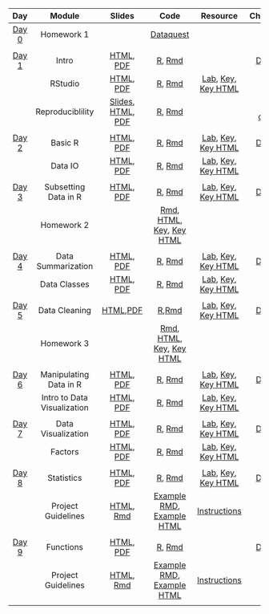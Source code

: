 |                   **Day**                    |         **Module**          |                                                                                                          **Slides**                                                                                                          |                                                                **Code**                                                                |                                                                                                                      **Resource**                                                                                                                      |                                                         **Cheatsheets/Guides**                                                          |
| :------------------------------------------: | :-------------------------: | :--------------------------------------------------------------------------------------------------------------------------------------------------------------------------------------------------------------------------: | :------------------------------------------------------------------------------------------------------------------------------------: | :----------------------------------------------------------------------------------------------------------------------------------------------------------------------------------------------------------------------------------------------------: | :-------------------------------------------------------------------------------------------------------------------------------------: |
| [Day 0](./Syllabus/module_details/day0.html) |         Homework 1          |                                                                                                                                                                                                                              |                  [Dataquest](https://app.dataquest.io/login?target-url=%2Fm%2F499%2Fintroduction-to-programming-in-r)                  |                                                                                                                                                                                                                                                        |                                                                                                                                         |
|                                              |                             |                                                                                                                                                                                                                              |                                                                                                                                        |                                                                                                                                                                                                                                                        |                                                                                                                                         |
| [Day 1](./Syllabus/module_details/day1.html) |            Intro            |                                                                                     [HTML](./Intro/Intro.html), [PDF](./Intro/Intro.pdf)                                                                                     |                                             [R](./Intro/Intro.R), [Rmd](./Intro/index.Rmd)                                             |                                                                                                                                                                                                                                                        |                     [Day 1 Cheatsheet](https://github.com/jhudsl/intro_to_R_class/blob/main/cheatsheets/Day-1.pdf)                      |
|                                              |           RStudio           |                                                                                 [HTML](./RStudio/RStudio.html), [PDF](./RStudio/RStudio.pdf)                                                                                 |                                          [R](./RStudio/RStudio.R), [Rmd](./RStudio/index.Rmd)                                          |                                                             [Lab](./RStudio/lab/RStudio_Lab.Rmd), [Key](./RStudio/lab/RStudio_Lab_Key.Rmd), [Key HTML](./RStudio/lab/RStudio_Lab_Key.html)                                                             |                                                                                                                                         |
|                                              |      Reproduciblility       | [Slides](https://docs.google.com/presentation/d/1-cauITbscmnDEDt5IqrZOLlCjyhzEOZY5fqwVY7l8tQ/edit#slide=id.g10ab57f2c44_0_225), [HTML](./Reproducibility/Reproducibility.html), [PDF](./Reproducibility/Reproducibility.pdf) |                              [R](./Reproducibility/Reproducibility.R), [Rmd](./Reproducibility/index.Rmd)                              |                                                                                                                                                                                                                                                        | [Good scientific coding practices](https://github.com/jhudsl/intro_to_R_class/blob/main/resources/good-scientific-coding-practices.pdf) |
|                                              |                             |                                                                                                                                                                                                                              |                                                                                                                                        |                                                                                                                                                                                                                                                        |                                                                                                                                         |
| [Day 2](./Syllabus/module_details/day2.html) |           Basic R           |                                                                                 [HTML](./Basic_R/Basic_R.html), [PDF](./Basic_R/Basic_R.pdf)                                                                                 |                                          [R](./Basic_R/Basic_R.R), [Rmd](./Basic_R/index.Rmd)                                          |                                                             [Lab](./Basic_R/lab/Basic_R_Lab.Rmd), [Key](./Basic_R/lab/Basic_R_Lab_Key.Rmd), [Key HTML](./Basic_R/lab/Basic_R_Lab_Key.html)                                                             |                     [Day 2 Cheatsheet](https://github.com/jhudsl/intro_to_R_class/blob/main/cheatsheets/Day-2.pdf)                      |
|                                              |           Data IO           |                                                                                 [HTML](./Data_IO/Data_IO.html), [PDF](./Data_IO/Data_IO.pdf)                                                                                 |                                          [R](./Data_IO/Data_IO.R), [Rmd](./Data_IO/index.Rmd)                                          |                                                             [Lab](./Data_IO/lab/Data_IO_Lab.Rmd), [Key](./Data_IO/lab/Data_IO_Lab_Key.Rmd), [Key HTML](./Data_IO/lab/Data_IO_Lab_Key.html)                                                             |               [Debugging tips guide](https://github.com/jhudsl/intro_to_R_class/blob/main/resources/debugging_guide.pdf)                |
|                                              |                             |                                                                                                                                                                                                                              |                                                                                                                                        |                                                                                                                                                                                                                                                        |                                                                                                                                         |
| [Day 3](./Syllabus/module_details/day3.html) |    Subsetting Data in R     |                                                       [HTML](./Subsetting_Data_in_R/Subsetting_Data_in_R.html), [PDF](./Subsetting_Data_in_R/Subsetting_Data_in_R.pdf)                                                       |                      [R](./Subsetting_Data_in_R/Subsetting_Data_in_R.R), [Rmd](./Subsetting_Data_in_R/index.Rmd)                       |                      [Lab](./Subsetting_Data_in_R/lab/Subsetting_Data_in_R_Lab.Rmd), [Key](./Subsetting_Data_in_R/lab/Subsetting_Data_in_R_Lab_Key.Rmd), [Key HTML](./Subsetting_Data_in_R/lab/Subsetting_Data_in_R_Lab_Key.html)                      |                     [Day 3 Cheatsheet](https://github.com/jhudsl/intro_to_R_class/blob/main/cheatsheets/Day-3.pdf)                      |
|                                              |         Homework 2          |                                                                                                                                                                                                                              |       [Rmd](./HW/homework2.Rmd), [HTML](./HW/homework2.html), [Key](./HW/homework2_key.Rmd), [Key HTML](./HW/homework2_key.html)       |                                                                                                                                                                                                                                                        |                                                                                                                                         |
|                                              |                             |                                                                                                                                                                                                                              |                                                                                                                                        |                                                                                                                                                                                                                                                        |                                                                                                                                         |
| [Day 4](./Syllabus/module_details/day4.html) |     Data Summarization      |                                                           [HTML](./Data_Summarization/Data_Summarization.html), [PDF](./Data_Summarization/Data_Summarization.pdf)                                                           |                         [R](./Data_Summarization/Data_Summarization.R), [Rmd](./Data_Summarization/index.Rmd)                          |                            [Lab](./Data_Summarization/lab/Data_Summarization_Lab.Rmd), [Key](./Data_Summarization/lab/Data_Summarization_Lab_Key.Rmd), [Key HTML](./Data_Summarization/lab/Data_Summarization_Lab_Key.html)                            |                     [Day 4 Cheatsheet](https://github.com/jhudsl/intro_to_R_class/blob/main/cheatsheets/Day-4.pdf)                      |
|                                              |        Data Classes         |                                                                       [HTML](./Data_Classes/Data_Classes.html), [PDF](./Data_Classes/Data_Classes.pdf)                                                                       |                                  [R](./Data_Classes/Data_Classes.R), [Rmd](./Data_Classes/index.Rmd)                                   |                                              [Lab](./Data_Classes/lab/Data_Classes_Lab.Rmd), [Key](./Data_Classes/lab/Data_Classes_Lab_Key.Rmd), [Key HTML](./Data_Classes/lab/Data_Classes_Lab_Key.html)                                              |                                                                                                                                         |
|                                              |                             |                                                                                                                                                                                                                              |                                                                                                                                        |                                                                                                                                                                                                                                                        |                                                                                                                                         |
| [Day 5](./Syllabus/module_details/day5.html) |        Data Cleaning        |                                                                     [HTML](./Data_Cleaning/Data_Cleaning.html),[PDF](./Data_Cleaning/Data_Cleaning.pdf)                                                                      |                                 [R](./Data_Cleaning/Data_Cleaning.R),[Rmd](./Data_Cleaning/index.Rmd)                                  |                                           [Lab](./Data_Cleaning/lab/Data_Cleaning_Lab.Rmd), [Key](./Data_Cleaning/lab/Data_Cleaning_Lab_Key.Rmd), [Key HTML](./Data_Cleaning/lab/Data_Cleaning_Lab_Key.html)                                           |                     [Day 5 Cheatsheet](https://github.com/jhudsl/intro_to_R_class/blob/main/cheatsheets/Day-5.pdf)                      |
|                                              |         Homework 3          |                                                                                                                                                                                                                              |       [Rmd](./HW/homework3.Rmd), [HTML](./HW/homework3.html), [Key](./HW/homework3_key.Rmd), [Key HTML](./HW/homework3_key.html)       |                                                                                                                                                                                                                                                        |                                                                                                                                         |
|                                              |                             |                                                                                                                                                                                                                              |                                                                                                                                        |                                                                                                                                                                                                                                                        |                                                                                                                                         |
| [Day 6](./Syllabus/module_details/day6.html) |   Manipulating Data in R    |                                                   [HTML](./Manipulating_Data_in_R/Manipulating_Data_in_R.html), [PDF](./Manipulating_Data_in_R/Manipulating_Data_in_R.pdf)                                                   |                   [R](./Manipulating_Data_in_R/Manipulating_Data_in_R.R), [Rmd](./Manipulating_Data_in_R/index.Rmd)                    |                [Lab](./Manipulating_Data_in_R/lab/Manipulating_Data_in_R_Lab.Rmd), [Key](./Manipulating_Data_in_R/lab/Manipulating_Data_in_R_Lab_Key.Rmd), [Key HTML](./Manipulating_Data_in_R/lab/Manipulating_Data_in_R_Lab_Key.html)                |                     [Day 6 Cheatsheet](https://github.com/jhudsl/intro_to_R_class/blob/main/cheatsheets/Day-6.pdf)                      |
|                                              | Intro to Data Visualization |                                         [HTML](./Esquisse_Data_Visualization/Esquisse_Data_Visualization.html), [PDF](./Esquisse_Data_Visualization/Esquisse_Data_Visualization.pdf)                                         | [R](./Esquisse_Data_Visualization/Esquisse_Data_Visualization.R), [Rmd](./Esquisse_Data_Visualization/Esquisse_Data_Visualization.Rmd) | [Lab](./Esquisse_Data_Visualization/lab/Esquisse_Data_Visualization_Lab.Rmd), [Key](./Esquisse_Data_Visualization/lab/Esquisse_Data_Visualization_Lab_Key.Rmd), [Key HTML](./Esquisse_Data_Visualization/lab/Esquisse_Data_Visualization_Lab_Key.html) |                                                                                                                                         |
|                                              |                             |                                                                                                                                                                                                                              |                                                                                                                                        |                                                                                                                                                                                                                                                        |                                                                                                                                         |
| [Day 7](./Syllabus/module_details/day7.html) |     Data Visualization      |                                                           [HTML](./Data_Visualization/Data_Visualization.html), [PDF](./Data_Visualization/Data_Visualization.pdf)                                                           |                         [R](./Data_Visualization/Data_Visualization.R), [Rmd](./Data_Visualization/index.Rmd)                          |                            [Lab](./Data_Visualization/lab/Data_Visualization_Lab.Rmd), [Key](./Data_Visualization/lab/Data_Visualization_Lab_Key.Rmd), [Key HTML](./Data_Visualization/lab/Data_Visualization_Lab_Key.html)                            |                     [Day 7 Cheatsheet](https://github.com/jhudsl/intro_to_R_class/blob/main/cheatsheets/Day-7.pdf)                      |
|                                              |           Factors           |                                                                                 [HTML](./Factors/Factors.html), [PDF](./Factors/Factors.pdf)                                                                                 |                                         [R](./Factors/Factors.R), [Rmd](./Factors/Factors.Rmd)                                         |                                                             [Lab](./Factors/lab/Factors_Lab.Rmd), [Key](./Factors/lab/Factors_Lab_Key.Rmd), [Key HTML](./Factors/lab/Factors_Lab_Key.html)                                                             |                                                                                                                                         |
|                                              |                             |                                                                                                                                                                                                                              |                                                                                                                                        |                                                                                                                                                                                                                                                        |                                                                                                                                         |
| [Day 8](./Syllabus/module_details/day8.html) |         Statistics          |                                                                           [HTML](./Statistics/Statistics.html), [PDF](./Statistics/Statistics.pdf)                                                                           |                                     [R](./Statistics/Statistics.R), [Rmd](./Statistics/index.Rmd)                                      |                                                    [Lab](./Statistics/lab/Statistics_Lab.Rmd), [Key](./Statistics/lab/Statistics_Lab_Key.Rmd), [Key HTML](./Statistics/lab/Statistics_Lab_Key.html)                                                    |                           [Day 8 Cheatsheet](https://github.com/jhudsl/intro_to_R_class/blob/main/Day-8.pdf)                            |
|                                              |     Project Guidelines      |                                                           [HTML](./Project_Guidelines/Project_Guidelines.html), [Rmd](./Project_Guidelines/Project_Guidelines.Rmd)                                                           |         [Example RMD](./ProjectExample/Final_Project_Example.Rmd), [Example HTML](./ProjectExample/Final_Project_Example.html)         |                                                                                              [Instructions](./Project_Guidelines/Project_Guidelines.html)                                                                                              |                                                                                                                                         |
|                                              |                             |                                                                                                                                                                                                                              |                                                                                                                                        |                                                                                                                                                                                                                                                        |                                                                                                                                         |
| [Day 9](./Syllabus/module_details/day9.html) |          Functions          |                                                                             [HTML](./Functions/Functions.html), [PDF](./Functions/Functions.pdf)                                                                             |                                       [R](./Functions/Functions.R), [Rmd](./Functions/index.Rmd)                                       |                                                                                                                                                                                                                                                        |                           [Day 9 Cheatsheet](https://github.com/jhudsl/intro_to_R_class/blob/main/Day-9.pdf)                            |
|                                              |     Project Guidelines      |                                                           [HTML](./Project_Guidelines/Project_Guidelines.html), [Rmd](./Project_Guidelines/Project_Guidelines.Rmd)                                                           |         [Example RMD](./ProjectExample/Final_Project_Example.Rmd), [Example HTML](./ProjectExample/Final_Project_Example.html)         |                                                                                              [Instructions](./Project_Guidelines/Project_Guidelines.html)                                                                                              |                                                                                                                                         |
|                                              |                             |                                                                                                                                                                                                                              |                                                                                                                                        |                                                                                                                                                                                                                                                        |                                                                                                                                         |
